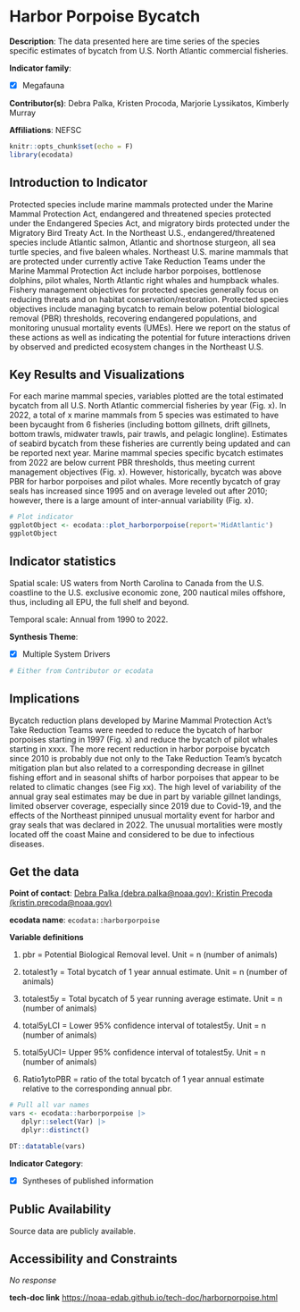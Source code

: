 # Harbor Porpoise Bycatch {#harborporpoise}

**Description**: The data presented here are time series of the species specific estimates of bycatch from U.S. North Atlantic commercial fisheries.

**Indicator family**: 

- [X] Megafauna


**Contributor(s)**: Debra Palka, Kristen Procoda, Marjorie Lyssikatos, Kimberly Murray

**Affiliations**: NEFSC

```r
knitr::opts_chunk$set(echo = F)
library(ecodata)
```
## Introduction to Indicator
Protected species include marine mammals protected under the Marine Mammal Protection Act, endangered and threatened species protected under the Endangered Species Act, and migratory birds protected under the Migratory Bird Treaty Act. In the Northeast U.S., endangered/threatened species include Atlantic salmon, Atlantic and shortnose sturgeon, all sea turtle species, and five baleen whales. Northeast U.S. marine mammals that are protected under currently active Take Reduction Teams under the Marine Mammal Protection Act include harbor porpoises, bottlenose dolphins, pilot whales, North Atlantic right whales and humpback whales. Fishery management objectives for protected species generally focus on reducing threats and on habitat conservation/restoration. Protected species objectives include managing bycatch to remain below potential biological removal (PBR) thresholds, recovering endangered populations, and monitoring unusual mortality events (UMEs). Here we report on the status of these actions as well as indicating the potential for future interactions driven by observed and predicted ecosystem changes in the Northeast U.S.

## Key Results and Visualizations
For each marine mammal species, variables plotted are the total estimated bycatch from all U.S. North Atlantic commercial fisheries by year (Fig. x). In 2022, a total of x marine mammals from 5 species was estimated to have been bycaught from 6 fisheries (including bottom gillnets, drift gillnets, bottom trawls, midwater trawls, pair trawls, and pelagic longline). Estimates of seabird bycatch from these fisheries are currently being updated and can be reported next year. 
Marine mammal species specific bycatch estimates from 2022 are below current PBR thresholds, thus meeting current management objectives (Fig. x). However, historically, bycatch was above PBR for harbor porpoises and pilot whales. More recently bycatch of gray seals has increased since 1995 and on average leveled out after 2010; however, there is a large amount of inter-annual variability (Fig. x).

```r
# Plot indicator
ggplotObject <- ecodata::plot_harborporpoise(report='MidAtlantic')
ggplotObject
```


## Indicator statistics 
Spatial scale: US waters from North Carolina to Canada from the U.S. coastline to the U.S. exclusive economic zone, 200 nautical miles offshore, thus, including all EPU, the full shelf and beyond.

Temporal scale: Annual from 1990 to 2022.

**Synthesis Theme**:

- [X] Multiple System Drivers


```r
# Either from Contributor or ecodata
```

## Implications
Bycatch reduction plans developed by Marine Mammal Protection Act’s Take Reduction Teams were needed to reduce the bycatch of harbor porpoises starting in 1997 (Fig. x) and reduce the bycatch of pilot whales starting in xxxx. The more recent reduction in harbor porpoise bycatch since 2010 is probably due not only to the Take Reduction Team’s bycatch mitigation plan but also related to a corresponding decrease in gillnet fishing effort and in seasonal shifts of harbor porpoises that appear to be related to climatic changes (see Fig xx).
The high level of variability of the annual gray seal estimates may be due in part by variable gillnet landings, limited observer coverage, especially since 2019 due to Covid-19, and the effects of the Northeast pinniped unusual mortality event for harbor and gray seals that was declared in 2022. The unusual mortalities were mostly located off the coast Maine and considered to be due to infectious diseases.

## Get the data

**Point of contact**: [Debra Palka (debra.palka@noaa.gov); Kristin Precoda (kristin.precoda@noaa.gov)](mailto:Debra Palka (debra.palka@noaa.gov); Kristin Precoda (kristin.precoda@noaa.gov)){.email}

**ecodata name**: `ecodata::harborporpoise`

**Variable definitions**

1) pbr = Potential Biological Removal level. Unit = n (number of animals) 
2) totalest1y = Total bycatch of 1 year annual estimate. Unit = n (number of animals) 
3) totalest5y = Total bycatch of 5 year running average estimate. Unit = n (number of animals) 
4) total5yLCI = Lower 95% confidence interval of totalest5y. Unit = n (number of animals) 
5) total5yUCI= Upper 95% confidence interval of totalest5y. Unit = n (number of animals) 
6) Ratio1ytoPBR = ratio of the total bycatch of 1 year annual estimate relative to the corresponding annual pbr.

```r
# Pull all var names
vars <- ecodata::harborporpoise |>
   dplyr::select(Var) |>
   dplyr::distinct()

DT::datatable(vars)
```
**Indicator Category**:

- [X] Syntheses of published information


## Public Availability

Source data are publicly available.

## Accessibility and Constraints

_No response_

**tech-doc link**
<https://noaa-edab.github.io/tech-doc/harborporpoise.html>

